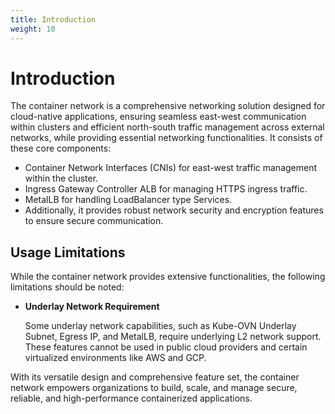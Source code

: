 ```yaml
---
title: Introduction
weight: 10
---
```


# Introduction

The container network is a comprehensive networking solution designed for cloud-native applications, ensuring seamless east-west communication within clusters and efficient north-south traffic management across external networks,
while providing essential networking functionalities. It consists of these core components:

- Container Network Interfaces (CNIs) for east-west traffic management within the cluster.
- Ingress Gateway Controller ALB for managing HTTPS ingress traffic.
- MetalLB for handling LoadBalancer type Services.
- Additionally, it provides robust network security and encryption features to ensure secure communication.

## Usage Limitations

While the container network provides extensive functionalities, the following limitations should be noted:

- **Underlay Network Requirement**

  Some underlay network capabilities, such as Kube-OVN Underlay Subnet, Egress IP, and MetalLB, require underlying L2 network support.
  These features cannot be used in public cloud providers and certain virtualized environments like AWS and GCP.

With its versatile design and comprehensive feature set, the container network empowers organizations to build, scale, and manage secure, reliable, and high-performance containerized applications.
